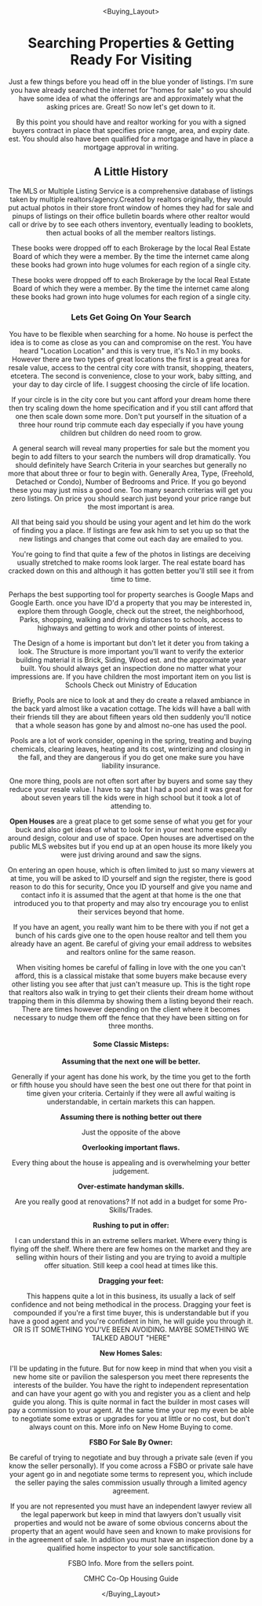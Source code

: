 

<Header />

<Buying_Layout>

# Searching Properties & Getting Ready For Visiting

Just a few things before you head off in the blue yonder of listings. I'm sure you have already searched the internet for "homes for sale" so you should have some idea of what the offerings are and approximately what the asking prices are. Great! So now let's get down to it.

By this point you should have and realtor working for you with a signed buyers contract in place that specifies price range, area, and expiry date. est. You should also have been qualified for a mortgage and have in place a mortgage approval in writing.


## A Little History

The MLS or Multiple Listing Service is a comprehensive database of listings taken by multiple realtors/agency.Created by realtors originally, they would put actual photos in their store front window of homes they had for sale and pinups of listings on their office bulletin boards where other realtor would call or drive by to see each others inventory, eventually leading to booklets, then actual books of all the member realtors listings.

These books were dropped off to each Brokerage by the local Real Estate Board of which they were a member. By the time the internet came along these books had grown into huge volumes for each region of a single city.

These books were dropped off to each Brokerage by the local Real Estate Board of which they were a member. By the time the internet came along these books had grown into huge volumes for each region of a single city.


### Lets Get Going On Your Search

You have to be flexible when searching for a home. No house is perfect the idea is to come as close as you can and compromise on the rest. You have heard "Location Location" and this is very true, it's No.1 in my books. However there are two types of great locations the first is a great area for resale value, access to the central city core with transit, shopping, theaters, etcetera.  The second is convenience, close to your work, baby sitting, and your day to day circle of life. I suggest choosing the circle of life location.

If your circle is in the city core but you cant afford your dream home there then try scaling down the home specification and if you still cant afford that one then scale down some more. Don't put yourself in the situation of a three hour round trip commute each day especially if you have young children but children do need room to grow.

A general search will reveal many properties for sale but the moment you begin to add filters to your search the numbers will drop dramatically. You should definitely have Search Criteria in your searches but generally no more that about three or four to begin with. Generally Area, Type, (Freehold, Detached or Condo), Number of Bedrooms and Price. If you go beyond these you may just miss a good one. Too many search criterias will get you zero listings. On price you should search just beyond your price range but the most important is area.

All that being said you should be using your agent and let him do the work of finding you a place. If listings are few ask him to set you up so that the new listings and changes that come out each day are emailed to you.

You're going to find that quite a few of the photos in listings are deceiving usually stretched to make rooms look larger. The real estate board has cracked down on this and although it has gotten better you'll still see it from time to time.

Perhaps the best supporting tool for property searches is Google Maps and Google Earth. once you have ID'd a property that you may be interested in, explore them through Google, check out the street, the neighborhood, Parks, shopping, walking and driving distances to schools, access to highways and getting to work and other points of interest.

The Design of a home is important but don't let it deter you from taking a look. The Structure is more important you'll want to verify the exterior building material it is Brick, Siding, Wood est. and the approximate year built. You should always get an inspection done no matter what your impressions are. If you have children the most important item on you list is  Schools Check out Ministry of Education

Briefly, Pools are nice to look at and they do create a relaxed ambiance in the back yard almost like a vacation cottage. The kids will have a ball with their friends till they are about fifteen years old then suddenly you'll notice that a whole season has gone by and almost no-one has used the pool.

Pools are a lot of work consider, opening in the spring, treating and buying chemicals, clearing leaves, heating and its cost, winterizing and closing in the fall, and they are dangerous if you do get one make sure you have liability insurance.

One more thing, pools are not often sort after by buyers and some say they reduce your resale value. I have to say that I had a pool and it was great for about seven years till the kids were in high school but it took a lot of attending to.

**Open Houses** are a great place to get some sense of what you get for your buck and also get ideas of what to look for in your next home especally around design, colour and use of space.  Open houses are advertised on the public MLS websites but if you end up at an open house its more likely you were just driving around and saw the signs.

On entering an open house, which is often limited to just so many viewers at at time, you will be asked to ID yourself and sign the register, there is good reason to do this for security, Once you ID yourself and give you name and contact info it is assumed that the agent at that home is the one that introduced you to that property and may also try encourage you to enlist their services beyond that home.

If you have an agent, you really want him to be there with you if not get a bunch of his cards give one to the open house realtor and tell them you already have an agent. Be careful of giving your email address to websites and realtors online for the same reason.

When visiting homes be careful of falling in love with the one you can't afford, this is a classical mistake that some buyers make because every other listing you see after that just can't measure up. This is the tight rope that realtors also walk in trying to get their clients their dream home without trapping them in this dilemma by showing them a listing beyond their reach. There are times however depending on the client where it becomes necessary to nudge them off the fence that they have been sitting on for three months.


#### Some Classic Misteps:

**Assuming that the next one will be better.**

Generally if your agent has done his work, by the time you get to the forth or fifth house you should have seen the best one out there for that point in time given your criteria. Certainly if they were all awful waiting  is understandable, in certain markets this can happen.

**Assuming there is nothing better out there**

Just the opposite of the above

**Overlooking important flaws.**

Every thing about the house is appealing and is overwhelming your better judgement.

**Over-estimate handyman skills.**

Are you really good at renovations? If not add in a budget for some Pro-Skills/Trades.

**Rushing to put in offer:** 

I can understand this in an extreme sellers market. Where every thing is flying off the shelf. Where there are few homes on the market and they are selling within hours of their listing and you are trying to avoid a multiple offer situation. Still keep a cool head at times like this.

**Dragging your feet:**

This happens quite a lot in this business, its usually a lack of self confidence and not being methodical in the process. Dragging your feet is compounded if you're a first time buyer, this is understandable but if you have a good agent and you're confident in him, he will guide you through it. OR IS IT SOMETHING YOU'VE BEEN AVOIDING. MAYBE SOMETHING WE TALKED ABOUT "HERE" 

**New Homes Sales:** 

I'll be updating in the future. But for now keep in mind that when you visit a new home site or pavilion the salesperson you meet there represents the interests of the builder. You have the right to independent representation and can have your agent go with you and register you as a client and help guide you along. This is quite normal in fact the builder in most cases will pay a commission to your agent. At the same time your rep my even be able to negotiate some extras or upgrades for you at little or no cost, but don't always count on this. More info on New Home Buying to come.

**FSBO For Sale By Owner:**

Be careful of trying to negotiate and buy through a private sale (even if you know the seller personally). If you come across a FSBO or private sale have your agent go in and negotiate some terms to represent you, which include the seller paying the sales commission usually through a limited agency agreement.

If you are not represented you must have an independent lawyer review all the legal paperwork but keep in mind that lawyers don't usually visit properties and would not be aware of some obvious concerns about the property that an agent would have seen and known to make provisions for in the agreement of sale. In addition you must have an inspection done by a qualified home inspector to your sole sanctification.

FSBO Info. More from the sellers point.

CMHC Co-Op Housing Guide 





</Buying_Layout>

<Footer />
